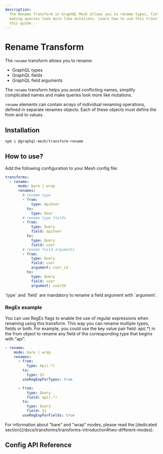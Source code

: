 ```yaml
---
description:
  The Rename Transform in GraphQL Mesh allows you to rename types, fields, and field arguments,
  making queries look more like mutations. Learn how to use this transform and its RegEx feature in
  this guide.
---
```



# Rename Transform

The `rename` transform allows you to rename:

- GraphQL types
- GraphQL fields
- GraphQL field arguments

The `rename` transform helps you avoid conflicting names, simplify complicated names and make
queries look more like mutations.

`rename` elements can contain arrays of individual renaming operations, defined in separate renames
objects. Each of these objects must define the from and to values.

## Installation

```sh npm2yarn
npm i @graphql-mesh/transform-rename
```

## How to use?

Add the following configuration to your Mesh config file:

```yaml filename=".meshrc.yaml"
transforms:
  - rename:
      mode: bare | wrap
      renames:
        # rename type
        - from:
            type: ApiUser
          to:
            type: User
        # rename type fields
        - from:
            type: Query
            field: apiUser
          to:
            type: Query
            field: user
        # rename field arguments
        - from:
            type: Query
            field: user
            argument: user_id
          to:
            type: Query
            field: user
            argument: userId
```

<Callout type="warning" emoji="⚠️">
  `type` and `field` are mandatory to rename a field argument with `argument`.
</Callout>

### RegEx example

You can use RegEx flags to enable the use of regular expressions when renaming using this transform.
This way you can rename multiple types, fields or both. For example, you could use the key value
pair field: api(.\*) in the from object to rename any field of the corresponding type that begins
with "api".

```yaml filename=".meshrc.yaml"
- rename:
    mode: bare | wrap
    renames:
      - from:
          type: Api(.*)
        to:
          type: $1
        useRegExpForTypes: true

      - from:
          type: Query
          field: api(.*)
        to:
          type: Query
          field: $1
        useRegExpForFields: true
```

<Callout>
  For information about "bare" and "wrap" modes, please read the [dedicated
  section](/docs/transforms/transforms-introduction#two-different-modes).
</Callout>

## Config API Reference


<API />
